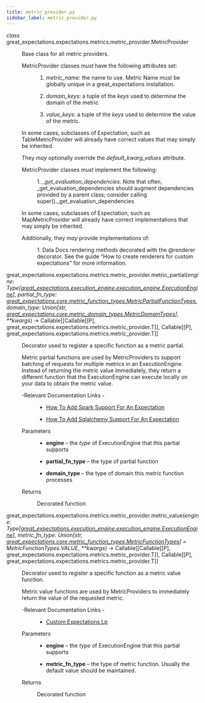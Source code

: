 ```yaml
---
title: metric_provider.py
sidebar_label: metric_provider.py
---
```



<section class="sphinx-api-doc" id="metric-provider">

<dl class="py class">
<dt class="sig sig-object py">
<em class="property"><span class="pre">class</span><span class="w"> </span></em><span class="sig-prename descclassname"><span class="pre">great_expectations.expectations.metrics.metric_provider.</span></span><span class="sig-name descname"><span class="pre">MetricProvider</span></span></dt>
<dd><p>Base class for all metric providers.</p>
<dl class="simple">
<dt>MetricProvider classes <em>must</em> have the following attributes set:</dt><dd><ol class="arabic simple">
<li><p><cite>metric_name</cite>: the name to use. Metric Name must be globally unique in
a great_expectations installation.</p></li>
<li><p><cite>domain_keys</cite>: a tuple of the <em>keys</em> used to determine the domain of the
metric</p></li>
<li><p><cite>value_keys</cite>: a tuple of the <em>keys</em> used to determine the value of
the metric.</p></li>
</ol>
</dd>
</dl>
<p>In some cases, subclasses of Expectation, such as TableMetricProvider will already
have correct values that may simply be inherited.</p>
<p>They <em>may</em> optionally override the <cite>default_kwarg_values</cite> attribute.</p>
<dl class="simple">
<dt>MetricProvider classes <em>must</em> implement the following:</dt><dd><p>1. <cite>_get_evaluation_dependencies</cite>. Note that often, _get_evaluation_dependencies should
augment dependencies provided by a parent class; consider calling super()._get_evaluation_dependencies</p>
</dd>
</dl>
<p>In some cases, subclasses of Expectation, such as MapMetricProvider will already
have correct implementations that may simply be inherited.</p>
<dl class="simple">
<dt>Additionally, they <em>may</em> provide implementations of:</dt><dd><p>1. Data Docs rendering methods decorated with the @renderer decorator. See the guide
“How to create renderers for custom expectations” for more information.</p>
</dd>
</dl>
</dd></dl>
<dl class="py function">
<dt class="sig sig-object py">
<span class="sig-prename descclassname"><span class="pre">great_expectations.expectations.metrics.metric_provider.</span></span><span class="sig-name descname"><span class="pre">metric_partial</span></span><span class="sig-paren">(</span><em class="sig-param"><span class="n"><span class="pre">engine</span></span><span class="p"><span class="pre">:</span></span><span class="w"> </span><span class="n"><span class="pre">Type</span><span class="p"><span class="pre">[</span></span><a class="reference internal" href="http://localhost:3000/docs/reference/api/execution_engine/ExecutionEngine_class#great_expectations.execution_engine.ExecutionEngine" title="great_expectations.execution_engine.execution_engine.ExecutionEngine"><span class="pre">great_expectations.execution_engine.execution_engine.ExecutionEngine</span></a><span class="p"><span class="pre">]</span></span></span></em>, <em class="sig-param"><span class="n"><span class="pre">partial_fn_type</span></span><span class="p"><span class="pre">:</span></span><span class="w"> </span><span class="n"><a class="reference internal" href="http://localhost:3000/docs/reference/api/core/metric_function_types/MetricPartialFunctionTypes_class#great_expectations.core.metric_function_types.MetricPartialFunctionTypes" title="great_expectations.core.metric_function_types.MetricPartialFunctionTypes"><span class="pre">great_expectations.core.metric_function_types.MetricPartialFunctionTypes</span></a></span></em>, <em class="sig-param"><span class="n"><span class="pre">domain_type</span></span><span class="p"><span class="pre">:</span></span><span class="w"> </span><span class="n"><span class="pre">Union</span><span class="p"><span class="pre">[</span></span><span class="pre">str</span><span class="p"><span class="pre">,</span></span><span class="w"> </span><a class="reference internal" href="http://localhost:3000/docs/reference/api/core/metric_domain_types/MetricDomainTypes_class#great_expectations.core.metric_domain_types.MetricDomainTypes" title="great_expectations.core.metric_domain_types.MetricDomainTypes"><span class="pre">great_expectations.core.metric_domain_types.MetricDomainTypes</span></a><span class="p"><span class="pre">]</span></span></span></em>, <em class="sig-param"><span class="o"><span class="pre">**</span></span><span class="n"><span class="pre">kwargs</span></span></em><span class="sig-paren">)</span> <span class="sig-return"><span class="sig-return-icon">→</span> <span class="sig-return-typehint"><span class="pre">Callable</span><span class="p"><span class="pre">[</span></span><span class="p"><span class="pre">[</span></span><span class="pre">Callable</span><span class="p"><span class="pre">[</span></span><span class="p"><span class="pre">[</span></span><span class="pre">P</span><span class="p"><span class="pre">]</span></span><span class="p"><span class="pre">,</span></span><span class="w"> </span><span class="pre">great_expectations.expectations.metrics.metric_provider.T</span><span class="p"><span class="pre">]</span></span><span class="p"><span class="pre">]</span></span><span class="p"><span class="pre">,</span></span><span class="w"> </span><span class="pre">Callable</span><span class="p"><span class="pre">[</span></span><span class="p"><span class="pre">[</span></span><span class="pre">P</span><span class="p"><span class="pre">]</span></span><span class="p"><span class="pre">,</span></span><span class="w"> </span><span class="pre">great_expectations.expectations.metrics.metric_provider.T</span><span class="p"><span class="pre">]</span></span><span class="p"><span class="pre">]</span></span></span></span></dt>
<dd><p>Decorator used to register a specific function as a metric partial.</p>
<p>Metric partial functions are used by MetricProviders to support batching of
requests for multiple metrics in an ExecutionEngine. Instead of returning
the metric value immediately, they return a different function that the
ExecutionEngine can execute locally on your data to obtain the metric value.</p>
<dl class="simple">
<dt>-Relevant Documentation Links
-</dt><dd><ul class="simple">
<li><p><a class="reference external" href="https://docs.greatexpectations.io/docs/guides/expectations/features_custom_expectations/how_to_add_spark_support_for_an_expectation">How To Add Spark Support For An Expectation</a></p></li>
<li><p><a class="reference external" href="https://docs.greatexpectations.io/docs/guides/expectations/features_custom_expectations/how_to_add_sqlalchemy_support_for_an_expectation">How To Add Sqlalchemy Support For An Expectation</a></p></li>
</ul>
</dd>
</dl>
<dl class="field-list simple">
<dt class="field-odd">Parameters</dt>
<dd class="field-odd"><ul class="simple">
<li><p><strong>engine</strong> – the <em>type</em> of ExecutionEngine that this partial supports</p></li>
<li><p><strong>partial_fn_type</strong> – the type of partial function</p></li>
<li><p><strong>domain_type</strong> – the type of domain this metric function processes</p></li>
</ul>
</dd>
<dt class="field-even">Returns</dt>
<dd class="field-even"><p>Decorated function</p>
</dd>
</dl>
</dd></dl>
<dl class="py function">
<dt class="sig sig-object py">
<span class="sig-prename descclassname"><span class="pre">great_expectations.expectations.metrics.metric_provider.</span></span><span class="sig-name descname"><span class="pre">metric_value</span></span><span class="sig-paren">(</span><em class="sig-param"><span class="n"><span class="pre">engine</span></span><span class="p"><span class="pre">:</span></span><span class="w"> </span><span class="n"><span class="pre">Type</span><span class="p"><span class="pre">[</span></span><a class="reference internal" href="http://localhost:3000/docs/reference/api/execution_engine/ExecutionEngine_class#great_expectations.execution_engine.ExecutionEngine" title="great_expectations.execution_engine.execution_engine.ExecutionEngine"><span class="pre">great_expectations.execution_engine.execution_engine.ExecutionEngine</span></a><span class="p"><span class="pre">]</span></span></span></em>, <em class="sig-param"><span class="n"><span class="pre">metric_fn_type</span></span><span class="p"><span class="pre">:</span></span><span class="w"> </span><span class="n"><span class="pre">Union</span><span class="p"><span class="pre">[</span></span><span class="pre">str</span><span class="p"><span class="pre">,</span></span><span class="w"> </span><a class="reference internal" href="http://localhost:3000/docs/reference/api/core/metric_function_types/MetricFunctionTypes_class#great_expectations.core.metric_function_types.MetricFunctionTypes" title="great_expectations.core.metric_function_types.MetricFunctionTypes"><span class="pre">great_expectations.core.metric_function_types.MetricFunctionTypes</span></a><span class="p"><span class="pre">]</span></span></span><span class="w"> </span><span class="o"><span class="pre">=</span></span><span class="w"> </span><span class="default_value"><span class="pre">MetricFunctionTypes.VALUE</span></span></em>, <em class="sig-param"><span class="o"><span class="pre">**</span></span><span class="n"><span class="pre">kwargs</span></span></em><span class="sig-paren">)</span> <span class="sig-return"><span class="sig-return-icon">→</span> <span class="sig-return-typehint"><span class="pre">Callable</span><span class="p"><span class="pre">[</span></span><span class="p"><span class="pre">[</span></span><span class="pre">Callable</span><span class="p"><span class="pre">[</span></span><span class="p"><span class="pre">[</span></span><span class="pre">P</span><span class="p"><span class="pre">]</span></span><span class="p"><span class="pre">,</span></span><span class="w"> </span><span class="pre">great_expectations.expectations.metrics.metric_provider.T</span><span class="p"><span class="pre">]</span></span><span class="p"><span class="pre">]</span></span><span class="p"><span class="pre">,</span></span><span class="w"> </span><span class="pre">Callable</span><span class="p"><span class="pre">[</span></span><span class="p"><span class="pre">[</span></span><span class="pre">P</span><span class="p"><span class="pre">]</span></span><span class="p"><span class="pre">,</span></span><span class="w"> </span><span class="pre">great_expectations.expectations.metrics.metric_provider.T</span><span class="p"><span class="pre">]</span></span><span class="p"><span class="pre">]</span></span></span></span></dt>
<dd><p>Decorator used to register a specific function as a metric value function.</p>
<p>Metric value functions are used by MetricProviders to immediately return
the value of the requested metric.</p>
<dl class="simple">
<dt>-Relevant Documentation Links
-</dt><dd><ul class="simple">
<li><p><a class="reference external" href="https://docs.greatexpectations.io/docs/guides/expectations/custom_expectations_lp">Custom Expectations Lp</a></p></li>
</ul>
</dd>
</dl>
<dl class="field-list simple">
<dt class="field-odd">Parameters</dt>
<dd class="field-odd"><ul class="simple">
<li><p><strong>engine</strong> – the <em>type</em> of ExecutionEngine that this partial supports</p></li>
<li><p><strong>metric_fn_type</strong> – the type of metric function. Usually the default value should be maintained.</p></li>
</ul>
</dd>
<dt class="field-even">Returns</dt>
<dd class="field-even"><p>Decorated function</p>
</dd>
</dl>
</dd></dl>
</section>